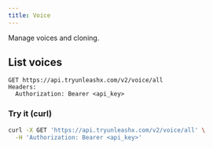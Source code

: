 ```yaml
---
title: Voice
---
```


Manage voices and cloning.

## List voices

```
GET https://api.tryunleashx.com/v2/voice/all
Headers:
  Authorization: Bearer <api_key>
```

### Try it (curl)

```bash
curl -X GET 'https://api.tryunleashx.com/v2/voice/all' \
  -H 'Authorization: Bearer <api_key>'
``` 
